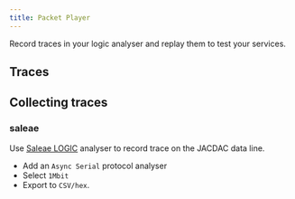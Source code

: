 ```yaml
---
title: Packet Player
---
```



Record traces in your logic analyser and replay them to test your services.

## Traces

<PacketTraceImporter />

## Collecting traces

### saleae

Use [Saleae LOGIC](https://www.saleae.com/) analyser to record trace on the JACDAC data line.

* Add an ``Async Serial`` protocol analyser
* Select ``1Mbit``
* Export to ``CSV/hex``.